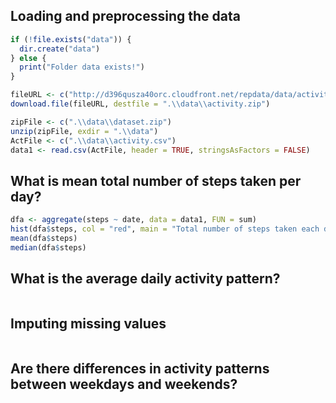 ## Loading and preprocessing the data  

```r
if (!file.exists("data")) {
  dir.create("data")
} else {
  print("Folder data exists!")
}

fileURL <- c("http://d396qusza40orc.cloudfront.net/repdata/data/activity.zip")
download.file(fileURL, destfile = ".\\data\\activity.zip")

zipFile <- c(".\\data\\dataset.zip")
unzip(zipFile, exdir = ".\\data")
ActFile <- c(".\\data\\activity.csv")
data1 <- read.csv(ActFile, header = TRUE, stringsAsFactors = FALSE)
```

## What is mean total number of steps taken per day?
```r
dfa <- aggregate(steps ~ date, data = data1, FUN = sum)
hist(dfa$steps, col = "red", main = "Total number of steps taken each day", xlab = "Steps")
mean(dfa$steps)
median(dfa$steps)
```

## What is the average daily activity pattern?
```r
```

## Imputing missing values
```r
```

## Are there differences in activity patterns between weekdays and weekends?
```r
```